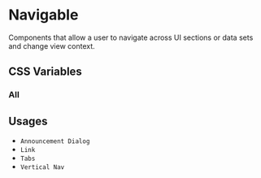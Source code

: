 
<Meta title="Documentation/Styles and Theming/Characteristics/Navigable" />

# Navigable

Components that allow a user to navigate across UI sections or data sets and change view context.

## CSS Variables

### All

<Canvas>
  <Story name="All">
    <DocGrid>
      <CursorBlock cursor="--uitk-navigable-cursor-active" />
      <CursorBlock cursor="--uitk-navigable-cursor-hover" />
      <FontWeightBlock fontWeight="--uitk-navigable-font-weight" />
      <FontWeightBlock fontWeight="--uitk-navigable-font-weight-active" />
      <FontWeightBlock fontWeight="--uitk-navigable-font-weight-hover" />
      <ColorBlock colorVar="--uitk-navigable-indicator" />
      <ColorBlock colorVar="--uitk-navigable-indicator-active" />
      <ColorBlock colorVar="--uitk-navigable-indicator-hover" />
      <ColorBlock colorVar="--uitk-navigable-background-medium" />
      <ColorBlock colorVar="--uitk-navigable-background-active-medium" />
      <ColorBlock colorVar="--uitk-navigable-background-hover-medium" />
      <ColorBlock colorVar="--uitk-navigable-background-low" />
      <ColorBlock colorVar="--uitk-navigable-background-active-low" />
      <ColorBlock colorVar="--uitk-navigable-background-hover-low" />
      <ColorBlock colorVar="--uitk-navigable-background-high" />
      <ColorBlock colorVar="--uitk-navigable-background-active-high" />
      <ColorBlock colorVar="--uitk-navigable-background-hover-high" />
    </DocGrid>
  </Story>
</Canvas>

## Usages

- `Announcement Dialog`
- `Link`
- `Tabs`
- `Vertical Nav`
